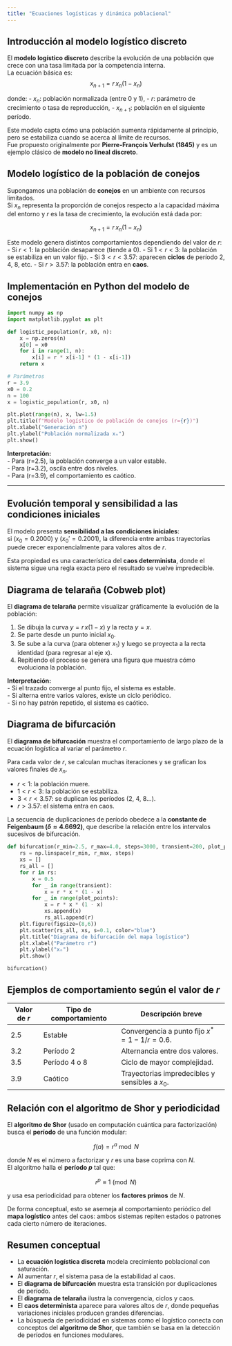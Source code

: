 ```yaml
---
title: "Ecuaciones logísticas y dinámica poblacional"
---
```


## Introducción al modelo logístico discreto
El **modelo logístico discreto** describe la evolución de una población que crece con una tasa limitada por la competencia interna.  
La ecuación básica es:
$$
x_{n+1} = r\,x_n(1 - x_n)
$$

donde:
- $x_n$: población normalizada (entre 0 y 1),
- $r$: parámetro de crecimiento o tasa de reproducción,
- $x_{n+1}$: población en el siguiente período.

Este modelo capta cómo una población aumenta rápidamente al principio, pero se estabiliza cuando se acerca al límite de recursos.  
Fue propuesto originalmente por **Pierre-François Verhulst (1845)** y es un ejemplo clásico de **modelo no lineal discreto**.

## Modelo logístico de la población de conejos
Supongamos una población de **conejos** en un ambiente con recursos limitados.  
Si $x_n$ representa la proporción de conejos respecto a la capacidad máxima del entorno y $r$ es la tasa de crecimiento, la evolución está dada por:

$$
x_{n+1} = r\,x_n(1 - x_n)
$$

Este modelo genera distintos comportamientos dependiendo del valor de $r$:
- Si $r < 1$: la población desaparece (tiende a 0).
- Si $1 < r < 3$: la población se estabiliza en un valor fijo.
- Si $3 < r < 3.57$: aparecen **ciclos** de período 2, 4, 8, etc.
- Si $r > 3.57$: la población entra en **caos**.

## Implementación en Python del modelo de conejos
```python
import numpy as np
import matplotlib.pyplot as plt

def logistic_population(r, x0, n):
    x = np.zeros(n)
    x[0] = x0
    for i in range(1, n):
        x[i] = r * x[i-1] * (1 - x[i-1])
    return x

# Parámetros
r = 3.9
x0 = 0.2
n = 100
x = logistic_population(r, x0, n)

plt.plot(range(n), x, lw=1.5)
plt.title(f"Modelo logístico de población de conejos (r={r})")
plt.xlabel("Generación n")
plt.ylabel("Población normalizada xₙ")
plt.show()
```

**Interpretación:**  
- Para \(r=2.5\), la población converge a un valor estable.  
- Para \(r=3.2\), oscila entre dos niveles.  
- Para \(r=3.9\), el comportamiento es caótico.

---

## Evolución temporal y sensibilidad a las condiciones iniciales

El modelo presenta **sensibilidad a las condiciones iniciales**:  
si $(x_0 = 0.2000)$ y $(x_0' = 0.2001)$, la diferencia entre ambas trayectorias puede crecer exponencialmente para valores altos de $r$.

Esta propiedad es una característica del **caos determinista**, donde el sistema sigue una regla exacta pero el resultado se vuelve impredecible.

## Diagrama de telaraña (Cobweb plot)

El **diagrama de telaraña** permite visualizar gráficamente la evolución de la población:  

1. Se dibuja la curva $y = r\,x(1 - x)$ y la recta $y = x$.
2. Se parte desde un punto inicial $x_0$.
3. Se sube a la curva (para obtener $x_1$) y luego se proyecta a la recta identidad (para regresar al eje x).
4. Repitiendo el proceso se genera una figura que muestra cómo evoluciona la población.

**Interpretación:**  
- Si el trazado converge al punto fijo, el sistema es estable.  
- Si alterna entre varios valores, existe un ciclo periódico.  
- Si no hay patrón repetido, el sistema es caótico.

## Diagrama de bifurcación

El **diagrama de bifurcación** muestra el comportamiento de largo plazo de la ecuación logística al variar el parámetro $r$.

Para cada valor de $r$, se calculan muchas iteraciones y se grafican los valores finales de $x_n$.

- $r < 1$: la población muere.
- $1 < r < 3$: la población se estabiliza.
- $3 < r < 3.57$: se duplican los períodos (2, 4, 8...).
- $r > 3.57$: el sistema entra en caos.

La secuencia de duplicaciones de período obedece a la **constante de Feigenbaum ($\delta \approx 4.6692$)**, que describe la relación entre los intervalos sucesivos de bifurcación.

```python
def bifurcation(r_min=2.5, r_max=4.0, steps=3000, transient=200, plot_points=200):
    rs = np.linspace(r_min, r_max, steps)
    xs = []
    rs_all = []
    for r in rs:
        x = 0.5
        for _ in range(transient):
            x = r * x * (1 - x)
        for _ in range(plot_points):
            x = r * x * (1 - x)
            xs.append(x)
            rs_all.append(r)
    plt.figure(figsize=(8,6))
    plt.scatter(rs_all, xs, s=0.1, color="blue")
    plt.title("Diagrama de bifurcación del mapa logístico")
    plt.xlabel("Parámetro r")
    plt.ylabel("xₙ")
    plt.show()

bifurcation()
```

## Ejemplos de comportamiento según el valor de $r$

| Valor de $r$ | Tipo de comportamiento | Descripción breve |
|-----------------|------------------------|--------------------|
| 2.5 | Estable | Convergencia a punto fijo $x^* = 1 - 1/r = 0.6$. |
| 3.2 | Período 2 | Alternancia entre dos valores. |
| 3.5 | Período 4 o 8 | Ciclo de mayor complejidad. |
| 3.9 | Caótico | Trayectorias impredecibles y sensibles a $x_0$. |

## Relación con el algoritmo de Shor y periodicidad
El **algoritmo de Shor** (usado en computación cuántica para factorización) busca el **período** de una función modular:

$$
f(a) = r^a \bmod N
$$

donde $N$ es el número a factorizar y $r$ es una base coprima con $N$.  
El algoritmo halla el **período $p$** tal que:

$$
r^{p} \equiv 1 \pmod{N}
$$

y usa esa periodicidad para obtener los **factores primos** de $N$.  

De forma conceptual, esto se asemeja al comportamiento periódico del **mapa logístico** antes del caos: ambos sistemas repiten estados o patrones cada cierto número de iteraciones.

## Resumen conceptual

- La **ecuación logística discreta** modela crecimiento poblacional con saturación.
- Al aumentar $r$, el sistema pasa de la estabilidad al caos.
- El **diagrama de bifurcación** muestra esta transición por duplicaciones de período.
- El **diagrama de telaraña** ilustra la convergencia, ciclos y caos.
- El **caos determinista** aparece para valores altos de $r$, donde pequeñas variaciones iniciales producen grandes diferencias.
- La búsqueda de periodicidad en sistemas como el logístico conecta con conceptos del **algoritmo de Shor**, que también se basa en la detección de períodos en funciones modulares.